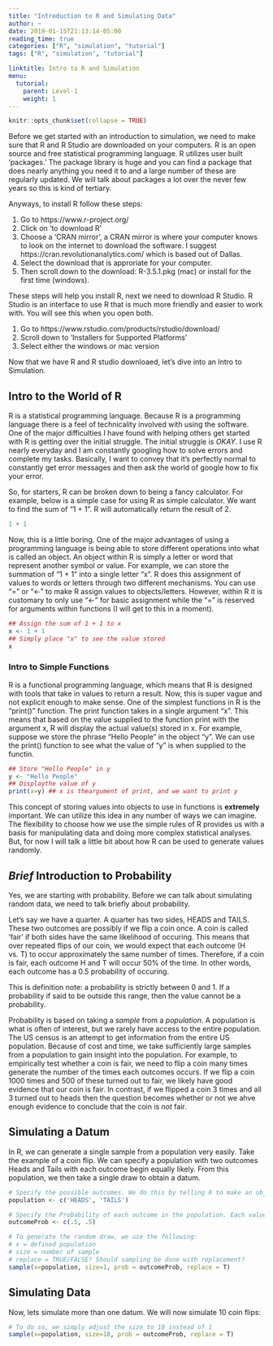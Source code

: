 ```yaml
---
title: "Introduction to R and Simulating Data"
author: ~
date: 2019-01-15T21:13:14-05:00
reading_time: true
categories: ["R", "simulation", "tutorial"]
tags: ["R", "simulation", "tutorial"]

linktitle: Intro to R and Simulation
menu:
  tutorial:
    parent: Level-1
    weight: 1
---
```


```r
knitr::opts_chunk$set(collapse = TRUE)
```

Before we get started with an introduction to simulation, we need to make sure that R and R Studio are downloaded on your computers. 
R is an open source and free statistical programming language. 
R utilizes user built 'packages.'
The package library is huge and you can find a package that does nearly anything you need it to and a large number of these are regularly updated. 
We will talk about packages a lot over the never few years so this is kind of tertiary.

Anyways, to install R follow these steps:

1. Go to https://www.r-project.org/
2. Click on 'to download R'
3. Choose a 'CRAN mirror', a CRAN mirror is where your computer knows to look on the internet to download the software. I suggest https://cran.revolutionanalytics.com/ which is based out of Dallas. 
4. Select the download that is approriate for your computer.
5. Then scroll down to the download: R-3.5.1.pkg (mac) or install for the first time (windows).

These steps will help you install R, next we need to download R Studio. 
R Studio is an interface to use R that is much more friendly and easier to work with. 
You will see this when you open both.

1. Go to https://www.rstudio.com/products/rstudio/download/
2. Scroll down to 'Installers for Supported Platforms' 
3. Select either the windows or mac version

Now that we have R and R studio downloaed, let's dive into an Intro to Simulation.

## Intro to the World of R

R is a statistical programming language.
Because R is a programming language there is a feel of technicality involved with using the software.
One of the major difficulties I have found with helping others get started with R is getting over the initial struggle.
The initial struggle is *OKAY*.
I use R nearly everyday and I am constantly googling how to solve errors and complete my tasks. 
Basically, I want to convey that it's perfectly normal to constantly get error messages and then ask the world of google how to fix your error. 

So, for starters, R can be broken down to being a fancy calculator.
For example, below is a simple case for using R as simple calculator.
We want to find the sum of "1 + 1". 
R will automatically return the result of 2.

```r
1 + 1
```

Now, this is a little boring.
One of the major advantages of using a programming language is being able to store different operations into what is called an object.
An object within R is simply a letter or word that represent another symbol or value.
For example, we can store the summation of "1 + 1" into a single letter "x". 
R does this assignment of values to words or letters through two different mechanisms.
You can use "=" or "<-" to make R assign values to objects/letters. 
However, within R it is customary to only use "<-" for basic assignment while the "=" is reserved for arguments within functions (I will get to this in a moment).

```r
## Assign the sum of 1 + 1 to x
x <- 1 + 1
## Simply place "x" to see the value stored
x 
```

### Intro to Simple Functions

R is a functional programming language, which means that R is designed with tools that take in values to return a result.
Now, this is super vague and not explicit enough to make sense. 
One of the simplest functions in R is the "print()" function.
The print function takes in a single argument "x". 
This means that based on the value supplied to the function print with the argument x, R will display the actual value(s) stored in x. 
For example, suppose we store the phrase "Hello People" in the object "y".
We can use the print() function to see what the value of "y" is when supplied to the functin.

```r
## Store "Hello People" in y
y <- "Hello People"
## Displaythe value of y
print(x=y) ## x is theargument of print, and we want to print y
```
 
This concept of storing values into objects to use in functions is **extremely** important. 
We can utilize this idea in any number of ways we can imagine.
The flexibility to choose how we use the simple rules of R provides us with a basis for manipulating data and doing more complex statistical analyses.
But, for now I will talk a little bit about how R can be used to generate values randomly.

## *Brief* Introduction to Probability

Yes, we are starting with probability. 
Before we can talk about simulating random data, we need to talk briefly about probability.

Let's say we have a quarter. 
A quarter has two sides, HEADS and TAILS.
These two outcomes are possibly if we flip a coin once. 
A coin is called 'fair' if both sides have the same likelihood of occuring. 
This means that over repeated flips of our coin, we would expect that each outcome (H vs. T) to occur approximately the same number of times. 
Therefore, if a coin is fair, each outcome H and T will occur 50\% of the time.
In other words, each outcome has a 0.5 probability of occuring.

This is definition note: a probability is strictly between 0 and 1. If a probability if said to be outside this range, then the value cannot be a probability. 

Probability is based on taking a *sample* from a *population*. 
A population is what is often of interest, but we rarely have access to the entire population. 
The US census is an attempt to get information from the entire US population. 
Because of cost and time, we take sufficiently large samples from a population to gain insight into the population.
For example, to empirically test whether a coin is fair, we need to flip a coin many times generate the number of the times each outcomes occurs. 
If we flip a coin 1000 times and 500 of these turned out to fair, we likely have good evidence that our coin is fair. 
In contrast, if we flipped a coin 3 times and all 3 turned out to heads then the question becomes whether or not we ahve enough evidence to conclude that the coin is *not* fair.

## Simulating a Datum

In R, we can generate a single sample from a population very easily. 
Take the example of a coin flip.
We can specify a population with two outcomes Heads and Tails with each outcome begin equally likely.
From this population, we then take a single draw to obtain a datum.

```r

# Specify the possible outcomes. We do this by telling R to make an object with two values inside. This is done by using the command  c(.). Values within the () are stuck together
population <- c('HEADS', 'TAILS')

# Specify the Probability of each outcome in the population. Each value in the c(.) must align with the corresponding outcome in the population object. 
outcomeProb <- c(.5, .5)

# To generate the random draw, we use the following:
# x = defined population
# size = number of sample 
# replace = TRUE/FALSE? Should sampling be done with replacement?
sample(x=population, size=1, prob = outcomeProb, replace = T)

```

## Simulating Data

Now, lets simulate more than one datum. We will now simulate 10 coin flips:

```r
# To do so, we simply adjust the size to 10 instead of 1
sample(x=population, size=10, prob = outcomeProb, replace = T)

```

